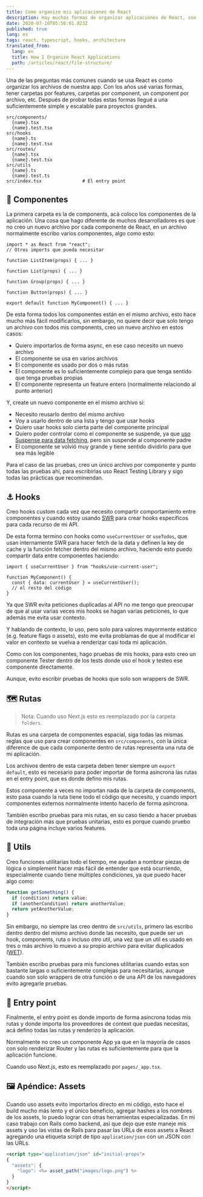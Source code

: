 ```yaml
---
title: Como organizo mis aplicaciones de React
description: Hay muchas formas de organizar aplicaciones de React, con los años esta es la que más me ha convencido
date: 2020-07-16T05:56:01.823Z
published: true
lang: es
tags: react, typescript, hooks, architecture
translated_from:
  lang: en
  title: How I Organize React Applications
  path: /articles/react/file-structure/
---
```


Una de las preguntas más comunes cuando se usa React es como organizar los archivos de nuestra app. Con los años usé varias formas, tener carpetas por features, carpetas por component, un component por archivo, etc. Después de probar todas estas formas llegué a una suficientemente simple y escalable para proyectos grandes.

```
src/components/
  {name}.tsx
  {name}.test.tsx
src/hooks
  {name}.ts
  {name}.test.tsx
src/routes/
  {name}.tsx
  {name}.test.tsx
src/utils
  {name}.ts
  {name}.test.ts
src/index.tsx               # El entry point
```

## 🧱 Componentes

La primera carpeta es la de components, acá coloco los componentes de la aplicación. Una cosa que hago diferente de muchos desarrolladores es que no creo un nuevo archivo por cada componente de React, en un archivo normalmente escribo varios componentes, algo como esto:

```tsx
import * as React from "react";
// Otros imports que pueda necesitar

function ListItem(props) { ... }

function List(props) { ... }

function Group(props) { ... }

function Button(props) { ... }

export default function MyComponent() { ... }
```

De esta forma todos los componentes están en el mismo archivo, esto hace mucho más fácil modificarlos, sin embargo, no quiere decir que solo tengo un archivo con todos mis components, creo un nuevo archivo en estos casos:

- Quiero importarlos de forma async, en ese caso necesito un nuevo archivo
- El componente se usa en varios archivos
- El componente es usado por dos o más rutas
- El componente es lo suficientemente complejo para que tenga sentido que tenga pruebas propias
- El componente representa un feature entero (normalmente relaciondo al punto anterior)

Y, create un nuevo componente en el mismo archivo si:

- Necesito reusarlo dentro del mismo archivo
- Voy a usarlo dentro de una lista y tengo que usar hooks
- Quiero usar hooks solo cierta parte del componente principal
- Quiero poder controlar como el componente se suspende, ya que [uso Suspense para data fetching](/articles/swr/suspense/), pero sin suspende al componente padre
- El componente se volvió muy grande y tiene sentido dividirlo para que sea más legible

Para el caso de las pruebas, creo un único archivo por componente y punto todas las pruebas ahí, para escribirlas uso React Testing Library y sigo todas las prácticas que recominendan.

## ⚓️ Hooks

Creo hooks custom cada vez que necesito compartir comportamiento entre componentes y cuando estoy usando [SWR](https://swr.vercel.app) para crear hooks específicos para cada recurso de mi API.

De esta forma termino con hooks como `useCurrentUser` or `useTodos`, que usan internamente SWR para hacer fetch de la data y definen la key de cache y la función fetcher dentro del mismo archivo, haciendo esto puedo compartir data entre componentes haciendo:

```tsx
import { useCurrentUser } from "hooks/use-current-user";

function MyComponent() {
  const { data: currentUser } = useCurrentUser();
  // el resto del código
}
```

Ya que SWR evita peticiones duplicadas al API no me tengo que preocupar de que al usar varias veces mis hooks se hagan varias peticiones, lo que además me evita usar contexto.

Y hablando de contexto, lo uso, pero solo para valores mayormente estático (e.g. feature flags o assets), esto me evita problamas de que al modificar el valor en contexto se vuelva a renderizar casi toda mi aplicación.

Como con los componentes, hago pruebas de mis hooks, para esto creo un componente Tester dentro de los tests donde uso el hook y testeo ese componente directamente.

Aunque, evito escribir pruebas de hooks que solo son wrappers de SWR.

## 🗺️ Rutas

> Nota: Cuando uso Next.js esto es reemplazado por la carpeta `folders`.

Rutas es una carpeta de componentes espacial, siga todas las mismas reglas que uso para crear componentes en `src/components`, con la única diference de que cada componente dentro de rutas representa una ruta de mi aplicación.

Los archivos dentro de esta carpeta deben tener siempre un `export default`, esto es necesario para poder importar de forma asíncrona las rutas en el entry point, que es donde defino mis rutas.

Estos componente a veces no importan nada de la carpeta de components, esto pasa cuando la ruta tiene todo el código que necesito, y cuando import componentes externos normalmente intento hacerlo de forma asíncrona.

También escribo pruebas para mis rutas, en su caso tiendo a hacer pruebas de integración más que pruebas unitarias, esto es porque cuando pruebo toda una página incluye varios features.

## 🔨 Utils

Creo funciones utilitarias todo el tiempo, me ayudan a nombrar piezas de lógica o simplement hacer más fácil de entender que está ocurriendo, especialmente cuando tiene múltiples condiciones, ya que puedo hacer algo como:

```ts
function getSomething() {
  if (condition) return value;
  if (anotherCondition) return anotherValue;
  return yetAnotherValue;
}
```

Sin embargo, no siempre las creo dentro de `src/utils`, primero las escribo dentro dentro del mismo archivo donde las necesito, que puede ser un hook, components, ruta o incluso otro util, una vez que un util es usado en tres o más archivo lo muevo a su propio archivo para evitar duplicados ([WET](https://dev.to/wuz/stop-trying-to-be-so-dry-instead-write-everything-twice-wet-5g33)).

También escribo pruebas para mis funciones utilitarias cuando estas son bastante largas o suficientemente complejas para necesitarlas, aunque cuando son solo wrappers de otra función o de una API de los navegadores evito agregarle pruebas.

## 🚪 Entry point

Finalmente, el entry point es donde importo de forma asíncrona todas mis rutas y donde importa los proveedores de context que puedas necesitas, acá defino todas las rutas y renderizo la aplicación.

Normalmente no creo un componente App ya que en la mayoría de casos con solo renderizar Router y las rutas es suficientemente para que la aplicación funcione.

Cuando uso Next.js, esto es reemplazado por `pages/_app.tsx`.

## 🖼️ Apéndice: Assets

Cuando uso assets evito importarlos directo en mi código, esto hace el build mucho más lento y el único beneficio, agregar hashes a los nombres de los assets, lo puedo lograr con otras herramientas especializadas. En mi caso trabajo con Rails como backend, así que dejo que este maneje mis assets y uso las vistas de Rails para pasar las URLs de esos assets a React agregando una etiqueta script de tipo `application/json` con un JSON con las URLs.

```html
<script type="application/json" id="initial-props">
{
  "assets": {
    "logo": <%= asset_path("images/logo.png") %>
  }
}
</script>
```

